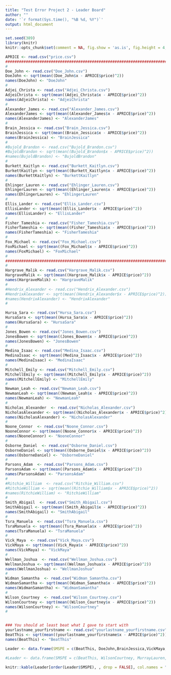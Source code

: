 ```yaml
---
title: "Test Error Project 2 - Leader Board"
author: ""
date: '`r format(Sys.time(), "%B %d, %Y")`'
output: html_document
---
```


```r
set.seed(389)
library(knitr)
knitr::opts_chunk$set(comment = NA, fig.show = 'as.is', fig.height = 4, fig.width = 4, prompt = TRUE, highlight = TRUE, tidy = FALSE, warning = FALSE, message = FALSE, tidy.opts=list(blank = TRUE, width.cutoff= 75, cache = TRUE))
```


```r
APRICE <- read.csv("price.csv")
#########################################################################
#
Doe_John <- read.csv("Doe_John.csv")
DoeJohn <- sqrt(mean((Doe_John$x - APRICE$price)^2))
names(DoeJohn) <- "DoeJohn"
#
Adjei_Christa <- read.csv("Adjei_Christa.csv")
AdjeiChrista <- sqrt(mean((Adjei_Christa$x - APRICE$price)^2))
names(AdjeiChrista) <- "AdjeiChrista"
#
Alexander_James <- read.csv("Alexander_James.csv")
AlexanderJames <- sqrt(mean((Alexander_James$x - APRICE$price)^2))
names(AlexanderJames) <- "AlexanderJames"
#
Brain_Jessica <- read.csv("Brain_Jessica.csv")
BrainJessica <- sqrt(mean((Brain_Jessica$x - APRICE$price)^2))
names(BrainJessica) <- "BrainJessica"
#
#Bujold_Brandon <- read.csv("Bujold_Brandon.csv")
#BujoldBrandon <- sqrt(mean((Bujold_Brandon$x - APRICE$price)^2))
#names(BujoldBrandon) <- "BujoldBrandon"
#
Burkett_Kaitlyn <- read.csv("Burkett_Kaitlyn.csv")
BurkettKaitlyn <- sqrt(mean((Burkett_Kaitlyn$x - APRICE$price)^2))
names(BurkettKaitlyn) <- "BurkettKaitlyn"
#
Ehlinger_Lauren <- read.csv("Ehlinger_Lauren.csv")
EhlingerLauren <- sqrt(mean((Ehlinger_Lauren$x - APRICE$price)^2))
names(EhlingerLauren) <- "EhlingerLauren"
#
Ellis_Lander <- read.csv("Ellis_Lander.csv")
EllisLander <- sqrt(mean((Ellis_Lander$x - APRICE$price)^2))
names(EllisLander) <- "EllisLander"
#
Fisher_Tameshia <- read.csv("Fisher_Tameshia.csv")
FisherTameshia <- sqrt(mean((Fisher_Tameshia$x - APRICE$price)^2))
names(FisherTameshia) <- "FisherTameshia"
#
Fox_Michael <- read.csv("Fox_Michael.csv")
FoxMichael <- sqrt(mean((Fox_Michael$x - APRICE$price)^2))
names(FoxMichael) <- "FoxMichael"
#
#########################################################################
#
Hargrave_Malik <- read.csv("Hargrave_Malik.csv")
HargraveMalik <- sqrt(mean((Hargrave_Malik$x - APRICE$price)^2))
names(HargraveMalik) <- "HargraveMalik"
#
#Hendrix_Alexander <- read.csv("Hendrix_Alexander.csv")
#HendrixAlexander <- sqrt(mean((Hendrix_Alexander$x - APRICE$price)^2))
#names(HendrixAlexander) <- "HendrixAlexander"
#

Hursa_Sara <- read.csv("Hursa_Sara.csv")
HursaSara <- sqrt(mean((Hursa_Sara$x - APRICE$price)^2))
names(HursaSara) <- "HursaSara"
#
Jones_Bowen <- read.csv("Jones_Bowen.csv")
JonesBowen <- sqrt(mean((Jones_Bowen$x - APRICE$price)^2))
names(JonesBowen) <- "JonesBowen"
#
Medina_Isaac <- read.csv("Medina_Isaac.csv")
MedinaIsaac <- sqrt(mean((Medina_Isaac$x - APRICE$price)^2))
names(MedinaIsaac) <- "MedinaIsaac"
#
Mitchell_Emily <- read.csv("Mitchell_Emily.csv")
MitchellEmily <- sqrt(mean((Mitchell_Emily$x - APRICE$price)^2))
names(MitchellEmily) <- "MitchellEmily"
#
Newman_Leah <- read.csv("Newman_Leah.csv")
NewmanLeah <- sqrt(mean((Newman_Leah$x - APRICE$price)^2))
names(NewmanLeah) <- "NewmanLeah"
#
Nicholas_Alexander  <- read.csv("Nicholas_Alexander.csv")
NicholasAlexander <- sqrt(mean((Nicholas_Alexander$x - APRICE$price)^2))
names(NicholasAlexander) <- "NicholasAlexander"
#
Noone_Connor  <- read.csv("Noone_Connor.csv")
NooneConnor <- sqrt(mean((Noone_Connor$x - APRICE$price)^2))
names(NooneConnor) <- "NooneConnor"
#
Osborne_Daniel  <- read.csv("Osborne_Daniel.csv")
OsborneDaniel <- sqrt(mean((Osborne_Daniel$x - APRICE$price)^2))
names(OsborneDaniel) <- "OsborneDaniel"
#
Parsons_Adam  <- read.csv("Parsons_Adam.csv")
ParsonsAdam <- sqrt(mean((Parsons_Adam$x - APRICE$price)^2))
names(ParsonsAdam) <- "ParsonsAdam"
#
#Ritchie_William  <- read.csv("Ritchie_William.csv")
#RitchieWilliam <- sqrt(mean((Ritchie_William$x - APRICE$price)^2))
#names(RitchieWilliam) <- "RitchieWilliam"
#
Smith_Abigail  <- read.csv("Smith_Abigail.csv")
SmithAbigail <- sqrt(mean((Smith_Abigail$x - APRICE$price)^2))
names(SmithAbigail) <- "SmithAbigail"
#
Tsra_Manuela  <- read.csv("Tsra_Manuela.csv")
TsraManuela <- sqrt(mean((Tsra_Manuela$x - APRICE$price)^2))
names(TsraManuela) <- "TsraManuela"
#
Vick_Maya  <- read.csv("Vick_Maya.csv")
VickMaya <- sqrt(mean((Vick_Maya$x - APRICE$price)^2))
names(VickMaya) <- "VickMaya"
#
Wellman_Joshua  <- read.csv("Wellman_Joshua.csv")
WellmanJoshua <- sqrt(mean((Wellman_Joshua$x - APRICE$price)^2))
names(WellmanJoshua) <- "WellmanJoshua"
#
Widman_Samantha  <- read.csv("Widman_Samantha.csv")
WidmanSamantha <- sqrt(mean((Widman_Samantha$x - APRICE$price)^2))
names(WidmanSamantha) <- "WidmanSamantha"
#
Wilson_Courtney  <- read.csv("Wilson_Courtney.csv")
WilsonCourtney <- sqrt(mean((Wilson_Courtney$x - APRICE$price)^2))
names(WilsonCourtney) <- "WilsonCourtney"
#


### You should at least beat what I gave to start with
yourlastname_yourfirstname <- read.csv("yourlastname_yourfirstname.csv")
BeatThis <- sqrt(mean((yourlastname_yourfirstname$x - APRICE$price)^2))
names(BeatThis) <- "BeatThis"
```


```r
Leader <- data.frame(SMSPE = c(BeatThis, DoeJohn,BrainJessica,VickMaya,TsraManuela,FisherTameshia,FoxMichael,MitchellEmily,SmithAbigail,WellmanJoshua,NewmanLeah,JonesBowen,OsborneDaniel,EhlingerLauren,ParsonsAdam,AdjeiChrista,AlexanderJames,BurkettKaitlyn,HargraveMalik,MedinaIsaac,HursaSara,NooneConnor,WidmanSamantha,WilsonCourtney,EllisLander))
```

```r
#Leader <- data.frame(SMSPE = c(BeatThis, WilsonCourtney, MurrayLauren,  WellmanJoshua, VickMaya, TsraManuela, SmithAbigail, RitchieWilliam, DoeJohn, ParsonsAdam, OsborneDaniel, NooneConnor, NicholasAlexander, NewmanLeah, MitchellEmily, MedinaIsaac, JonesBowen, HursaSara, HendrixAlexander, HargraveMalik, FoxMichael, FisherTameshia, EllisLander, EhlingerLauren, BurkettKaitlyn, BujoldBrandon, BrainJessica, AlexanderJames, AdjeiChrista))
```

```r
knitr::kable(Leader[order(Leader$SMSPE), , drop = FALSE], col.names = "$\\sqrt{MSPE}$", align = "l")
```